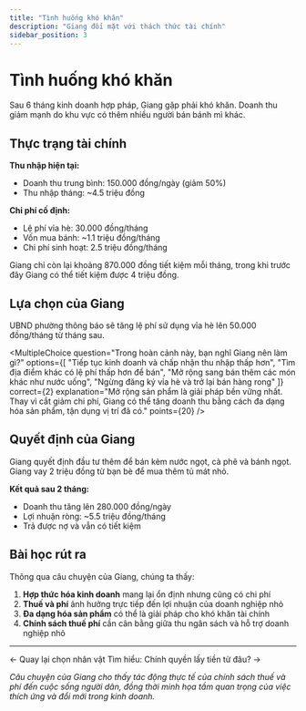 ```yaml
---
title: "Tình huống khó khăn"
description: "Giang đối mặt với thách thức tài chính"
sidebar_position: 3
---
```



# Tình huống khó khăn

Sau 6 tháng kinh doanh hợp pháp, Giang gặp phải khó khăn. Doanh thu giảm mạnh do khu vực có thêm nhiều người bán bánh mì khác.

## Thực trạng tài chính

**Thu nhập hiện tại:**
- Doanh thu trung bình: 150.000 đồng/ngày (giảm 50%)
- Thu nhập tháng: ~4.5 triệu đồng

**Chi phí cố định:**
- Lệ phí vỉa hè: 30.000 đồng/tháng
- Vốn mua bánh: ~1.1 triệu đồng/tháng
- Chi phí sinh hoạt: 2.5 triệu đồng/tháng

Giang chỉ còn lại khoảng 870.000 đồng tiết kiệm mỗi tháng, trong khi trước đây Giang có thể tiết kiệm được 4 triệu đồng.

## Lựa chọn của Giang

UBND phường thông báo sẽ tăng <Tooltip id="le-phi-via-he-tang" content="Do áp lực từ việc nhiều người sử dụng vỉa hè, chính quyền địa phương quyết định tăng lệ phí để quản lý tốt hơn." link="/docs/knowledge-base/policy/fee-increase">lệ phí sử dụng vỉa hè lên 50.000 đồng/tháng</Tooltip> từ tháng sau.

<MultipleChoice
  question="Trong hoàn cảnh này, bạn nghĩ Giang nên làm gì?"
  options={[
    "Tiếp tục kinh doanh và chấp nhận thu nhập thấp hơn",
    "Tìm địa điểm khác có lệ phí thấp hơn để bán",
    "Mở rộng sang bán thêm các món khác như nước uống",
    "Ngừng đăng ký vỉa hè và trở lại bán hàng rong"
  ]}
  correct={2}
  explanation="Mở rộng sản phẩm là giải pháp bền vững nhất. Thay vì cắt giảm chi phí, Giang có thể tăng doanh thu bằng cách đa dạng hóa sản phẩm, tận dụng vị trí đã có."
  points={20}
/>

## Quyết định của Giang

Giang quyết định đầu tư thêm để bán kèm nước ngọt, cà phê và bánh ngọt. Giang vay 2 triệu đồng từ bạn bè để mua thêm tủ mát nhỏ.

**Kết quả sau 2 tháng:**
- Doanh thu tăng lên 280.000 đồng/ngày
- Lợi nhuận ròng: ~5.5 triệu đồng/tháng
- Trả được nợ và vẫn có tiết kiệm

## Bài học rút ra

Thông qua câu chuyện của Giang, chúng ta thấy:

1. **Hợp thức hóa kinh doanh** mang lại ổn định nhưng cũng có chi phí
2. **Thuế và phí** ảnh hưởng trực tiếp đến lợi nhuận của doanh nghiệp nhỏ
3. **Đa dạng hóa sản phẩm** có thể là giải pháp cho khó khăn tài chính
4. **Chính sách thuế phí** cần cân bằng giữa thu ngân sách và hỗ trợ doanh nghiệp nhỏ

---

<div style={{textAlign: 'center', margin: '2rem 0'}}>
  <Link to="/storylines/tax" className="button button--secondary" style={{marginRight: '1rem'}}>
    ← Quay lại chọn nhân vật
  </Link>
  <Link to="/tax-context/government-revenue" className="button button--primary">
    Tìm hiểu: Chính quyền lấy tiền từ đâu? →
  </Link>
</div>

*Câu chuyện của Giang cho thấy tác động thực tế của chính sách thuế và phí đến cuộc sống người dân, đồng thời minh họa tầm quan trọng của việc thích ứng và đổi mới trong kinh doanh.*